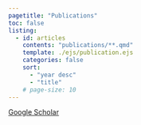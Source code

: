 ```yaml
---
pagetitle: "Publications"
toc: false
listing:
  - id: articles
    contents: "publications/**.qmd"
    template: ./ejs/publication.ejs
    categories: false
    sort:
      - "year desc"
      - "title"
    # page-size: 10
---
```

[Google Scholar](https://scholar.google.de/citations?user=noQo18T42ZoC&hl=en){.btn .btn-outline-primary .btn role="button"}

:::{#articles}
:::